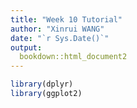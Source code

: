 ```yaml
---
title: "Week 10 Tutorial"
author: "Xinrui WANG"
date: "`r Sys.Date()`"
output:
  bookdown::html_document2
---
```


```r
library(dplyr)
library(ggplot2)
```


